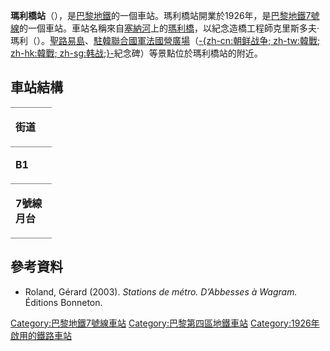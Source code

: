 {{multiple issues|
{{expand|time=2016-02-26T00:58:58+00:00}}
{{no footnotes|time=2016-02-26T00:58:58+00:00}}
}}
{{Infobox station
| name                = 瑪利橋站
| symbol_location     = paris
| symbol              = m
| symbol2             = 
| type                = [[巴黎地鐵|巴黎地鐵]]車站
| image               = [[File:Pont_Marie_métro_03.jpg|275px]]
| alt                 = 
| caption             = 
| other_name          = 
| address             = [[巴黎第四區|巴黎第四區]]
| borough             = [[法蘭西島|法蘭西島]]
| country             = 法國
| iso_region          = FR_scale:2000
| coordinates_display = title
| coordinates_format  = dms
| latd  = 48.85329| latm  = | lats  = | latNS  = 
| longd = 2.35762| longm = | longs = | longEW = 
| coordinates         = 
| owned               = [[RATP|RATP]]
| operator            = [[RATP|RATP]]
| line                = 
| disabled            = 
| zone                = 1
| opened              = {{Start-date|16 April 1926}}
| closed              = <!-- {{End date|YYYY|MM|DD|df=y}} -->
| services            = 
}}
'''瑪利橋站'''（{{lang-fr|Pont Marie}}），是[[巴黎地鐵|巴黎地鐵]]的一個車站。瑪利橋站開業於1926年，是[[巴黎地鐵7號線|巴黎地鐵7號線]]的一個車站。車站名稱來自[[塞納河|塞納河]]上的[[瑪利橋|瑪利橋]]，以紀念造橋工程師克里斯多夫·瑪利（{{lang|fr|Christophe Marie}}）。[[聖路易島_(巴黎)|聖路易島]]、[[駐韓聯合國軍法國營廣場|駐韓聯合國軍法國營廣場]]（[[韓戰|-{zh-cn:朝鲜战争; zh-tw:韓戰; zh-hk:韓戰; zh-sg:韩战;}-]]紀念碑）等景點位於瑪利橋站的附近。
== 車站結構 ==
{| border=0 cellspacing=0 cellpadding=3
|style="border-bottom:solid 1px gray;border-top:solid 1px gray;" width=50 valign=top|'''街道'''
|-
|style="border-bottom:solid 1px gray;border-top:solid 1px gray;" width=50 valign=top|'''B1'''
|style="border-top:solid 1px gray;border-bottom:solid 1px gray;" width=100 valign=top|連接層
|-
|style="border-bottom:solid 1px gray;" width=50 rowspan=10 valign=top|'''7號線月台'''
|style="border-top:solid 1px gray;border-right:solid 2px black;border-left:solid 2px black;border-bottom:solid 2px black;" colspan=2|<div style="text-align: center;"><small>[[側式月台|側式月台]]，右側開門</small></div>
|-
|style="border-bottom:solid 1px gray;" width=100|南行
|style="border-bottom:solid 1px gray;" width=390|{{arrow|L}} [[File:Metro-M.svg|16x16px]][[File:Paris_Metro_7.svg|16x16px]]往[[猶太城-路易·阿拉貢站|猶太城-路易·阿拉貢]]/[[伊夫里鎮站|伊夫里鎮]]<small>（[[旭利-莫隆站|旭利-莫隆]]）</small>
|-
|北行
|{{arrow|R}} [[File:Metro-M.svg|16x16px]][[File:Paris_Metro_7.svg|16x16px]]往[[新庭-1945年5月8日站|新庭-1945年5月8日]]<small>（[[夏特雷站|夏特雷]]）</small>
|-
|style="border-top:solid 2px black;border-right:solid 2px black;border-left:solid 2px black;border-bottom:solid 1px gray;" colspan=2|<div style="text-align: center;"><small>[[側式月台|側式月台]]，右側開門</small></div>
|}

{{commons category|Pont Marie (Paris Metro)}}

==參考資料==
*Roland, Gérard (2003). ''Stations de métro. D’Abbesses à Wagram.'' Éditions Bonneton.

{{巴黎地鐵7號線}}
{{DEFAULTSORT:Pont Marie}}
[[Category:巴黎地鐵7號線車站|Category:巴黎地鐵7號線車站]]
[[Category:巴黎第四區地鐵車站|Category:巴黎第四區地鐵車站]]
[[Category:1926年啟用的鐵路車站|Category:1926年啟用的鐵路車站]]